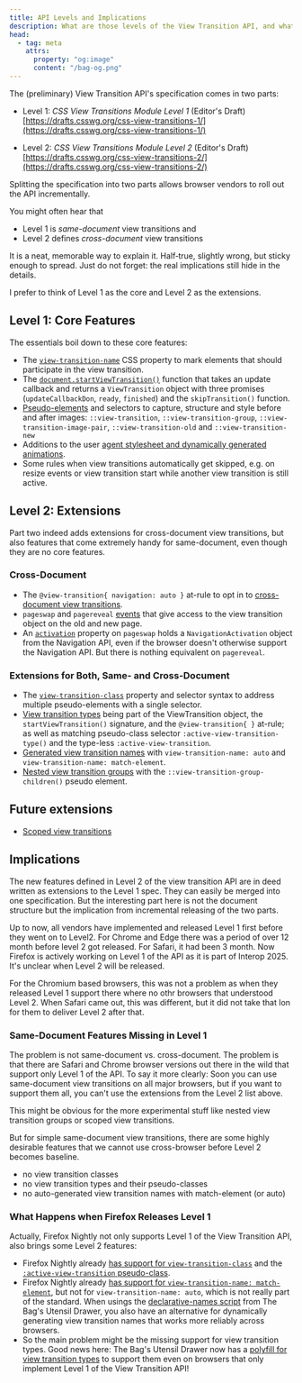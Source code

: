 ```yaml
---
title: API Levels and Implications
description: What are those levels of the View Transition API, and what does that mean for me as a dev? 
head:
  - tag: meta
    attrs:
      property: "og:image"
      content: "/bag-og.png"
---
```

The (preliminary) View Transition API's specification comes in two parts: 


* Level 1: *CSS View Transitions Module Level 1* (Editor's Draft) [https://drafts.csswg.org/css-view-transitions-1/](https://drafts.csswg.org/css-view-transitions-1/)

* Level 2: *CSS View Transitions Module Level 2* (Editor's Draft) [https://drafts.csswg.org/css-view-transitions-2/](https://drafts.csswg.org/css-view-transitions-2/)

Splitting the specification into two parts allows browser vendors to roll out the API incrementally.

You might often hear that 
* Level 1 is _same-document_ view transitions and 
* Level 2 defines _cross-document_ view transitions

It is a neat, memorable way to explain it.  Half‑true, slightly wrong, but sticky enough to spread. Just do not forget: the real implications still hide in the details.

I prefer to think of Level 1 as the core and Level 2 as the extensions.

## Level 1: Core Features

The essentials boil down to these core features:
* The [`view-transition-name`](/basics/pseudos/#view-transition-names) CSS property to mark elements that should participate in the view transition. 
* The [`document.startViewTransition()`](/basics/javascript/#startviewtransition) function that takes an update callback and returns a `ViewTransition` object with three promises (`updateCallbackDon`, `ready`, `finished`) and the `skipTransition()` function.  
* [Pseudo-elements](/basics/pseudos/#types-of-pseudo-elements) and selectors to capture, structure and style before and after images: `::view-transition`, `::view-transition-group`,  `::view-transition-image-pair`,  `::view-transition-old` and  `::view-transition-new` 
* Additions to the user [agent stylesheet and dynamically generated animations](/basics/styling/#the-user-agent-stylesheet).
* Some rules when view transitions automatically get skipped, e.g. on resize events or view transition start while another view transition is still active. 

## Level 2: Extensions
Part two indeed adds extensions for cross-document view transitions, but also features that come extremely handy for same-document, even though they are no core features.

### Cross-Document
* The `@view-transition{ navigation: auto }` at-rule to opt in to [cross-document view transitions](/basics/javascript/#cross-document-view-transitions). 
* `pageswap` and `pagereveal` [events](/basics/javascript/#pageswap-and-pagereveal-events) that give access to the view transition object on the old and new page.
* An [`activation`](/basics/javascript/#activation-object) property on `pageswap` holds a `NavigationActivation` object from the Navigation API, even if the browser doesn't otherwise support the Navigation API. But there is nothing equivalent on `pagereveal`.

### Extensions for Both, Same- and Cross-Document 
* The [`view-transition-class`](/basics/styling/#with-classes) property and selector syntax to address multiple pseudo-elements with a single selector.
* [View transition types](/basics/styling/#with-types) being part of the ViewTransition object, the `startViewTransition()` signature, and the `@view-transition{ }` at-rule; as well as matching pseudo-class selector `:active-view-transition-type()` and the type-less  `:active-view-transition`.
* [Generated view transition names](/basics/pseudos/#auto-generated-names-match-element) with `view-transition-name: auto` and `view-transition-name: match-element`.
* [Nested view transition groups](/basics/pseudos/#nested-view-transition-groups) with the `::view-transition-group-children()` pseudo element.

## Future extensions

* [Scoped view transitions](/basics/javascript/#scoped-view-transitions)



## Implications

The new features defined in Level 2 of the view transition API are in deed written as extensions to the Level 1 spec. They can easily be merged into one specification. But the interesting part here is not the document structure but the implication from incremental releasing of the two parts.

Up to now, all vendors have implemented and released Level 1 first before they went on to Level2. For Chrome and Edge there was a period of over 12 month before level 2 got released. For Safari, it had been 3 month. Now Firefox is actively working on Level 1 of the API as it is part of Interop 2025. It's unclear when Level 2 will be released.

For the Chromium based browsers, this was not a problem as when they released Level 1 support there where no othr browsers that understood Level 2. When Safari came out, this was different, but it did not take that lon for them to deliver Level 2 after that.

### Same-Document Features Missing in Level 1
The problem is not same-document vs. cross-document. The problem is that there are Safari and Chrome browser versions out there in the wild that support only Level 1 of the API. To say it more clearly: Soon you can use same-document view transitions on all major browsers, but if you want to support them all, you can't use the extensions from the Level 2 list above. 

This might be obvious for the more experimental stuff like nested view transition groups or scoped view transitions.

But for simple same-document view transitions, there are some highly desirable features that we cannot use cross-browser before Level 2 becomes baseline.
- no view transition classes
- no view transition types and their pseudo-classes
- no auto-generated view transition names with match-element (or auto)

### What Happens when Firefox Releases Level 1

Actually, Firefox Nightly not only supports Level 1 of the View Transition API, also brings some Level 2 features:
* Firefox Nightly already [has support for `view-transition-class`](https://bsky.app/profile/vtbag.dev/post/3ltwvggp7xc2u) and the [`:active-view-transition` pseudo-class](basics/test-page/).
* Firefox Nightly already [has support for `view-transition-name: match-element`](https://bsky.app/profile/martr.app/post/3lwyzve7nac2i), but not for `view-transition-name: auto`, which is not really part of the standard. When usings the [declarative-names script](/tools/utensil-drawer/#declarative-names) from The Bag's Utensil Drawer, you also have an alternative for dynamically generating view transition names that works more reliably across browsers.
* So the main problem might be the missing support for view transition types. Good news here: The Bag's Utensil Drawer now has a [polyfill for view transition types](/tools/utensil-drawer/#usetypespolyfill-always--never) to support them even on browsers that only implement Level 1 of the View Transition API!
